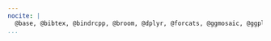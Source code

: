 ```yaml
---
nocite: |
  @base, @bibtex, @bindrcpp, @broom, @dplyr, @forcats, @ggmosaic, @ggplot2, @ggpubr, @kableExtra, @knitr, @lubridate, @magrittr, @nvimcom, @productplots, @purrr, @readr, @rmarkdown, @stringr, @tibble, @tidyr, @tidyverse
...
```


